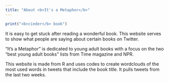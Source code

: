 ```yaml
---
title: "About <b>It's a Metaphor</b>"
---
```


``` r
print("<b>cinder</b> book")
```

It is easy to get stuck after reading a wonderful book. This website serves to show what people are saying about certain books on Twitter. 

"It's a Metaphor" is dedicated to young adult books with a focus on the two "best young adult books" lists from Time magazine and NPR.

This website is made from R and uses codes to create wordclouds of the most used words in tweets that include the book title. It pulls tweets from the last two weeks.